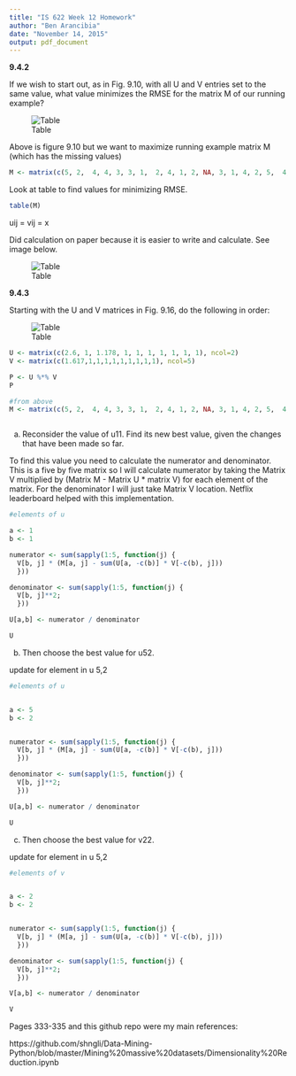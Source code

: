 ```yaml
---
title: "IS 622 Week 12 Homework"
author: "Ben Arancibia"
date: "November 14, 2015"
output: pdf_document
---
```


__9.4.2__

If we wish to start out, as in Fig. 9.10, with all U and V entries set to the same value, what value minimizes the RMSE for the matrix M of our running example?

![Table](//home/bcarancibia/CUNY_IS_622/week12/910.png)

Above is figure 9.10 but we want to maximize running example matrix M (which has the missing values)

```r
M <- matrix(c(5, 2,  4, 4, 3, 3, 1,  2, 4, 1, 2, NA, 3, 1, 4, 2, 5,  4, 3, 5, 4, 4,  5, 4, NA), byrow=TRUE, ncol=5)
```

Look at table to find values for minimizing RMSE.

```r
table(M)
```

uij = vij = x

Did calculation on paper because it is easier to write and calculate. See image below.

![Table](//home/bcarancibia/CUNY_IS_622/week12/IMG_0042.png)


__9.4.3__

Starting with the U and V matrices in Fig. 9.16, do the following in order:

![Table](//home/bcarancibia/CUNY_IS_622/week12/916.png)


```r
U <- matrix(c(2.6, 1, 1.178, 1, 1, 1, 1, 1, 1, 1), ncol=2)
V <- matrix(c(1.617,1,1,1,1,1,1,1,1,1), ncol=5)

P <- U %*% V
P

#from above
M <- matrix(c(5, 2,  4, 4, 3, 3, 1,  2, 4, 1, 2, NA, 3, 1, 4, 2, 5,  4, 3, 5, 4, 4,  5, 4, NA), byrow=TRUE, ncol=5)



```

(a) Reconsider the value of u11. Find its new best value, given the changes that have been made so far.

To find this value you need to calculate the numerator and denominator. This is a five by five matrix so I will calculate numerator by taking the Matrix V multiplied by  (Matrix M - Matrix U * matrix V) for each element of the matrix. For the denominator I will just take Matrix V location. Netflix leaderboard helped with this implementation. 

```r
#elements of u

a <- 1
b <- 1

numerator <- sum(sapply(1:5, function(j) { 
  V[b, j] * (M[a, j] - sum(U[a, -c(b)] * V[-c(b), j])) 
  }))

denominator <- sum(sapply(1:5, function(j) { 
  V[b, j]**2; 
  }))

U[a,b] <- numerator / denominator

U
```


(b) Then choose the best value for u52.

update for element in u 5,2
```r
#elements of u


a <- 5
b <- 2


numerator <- sum(sapply(1:5, function(j) { 
  V[b, j] * (M[a, j] - sum(U[a, -c(b)] * V[-c(b), j])) 
  }))

denominator <- sum(sapply(1:5, function(j) { 
  V[b, j]**2; 
  }))

U[a,b] <- numerator / denominator

U

```

(c) Then choose the best value for v22.

update for element in u 5,2

```r
#elements of v


a <- 2
b <- 2


numerator <- sum(sapply(1:5, function(j) { 
  V[b, j] * (M[a, j] - sum(U[a, -c(b)] * V[-c(b), j])) 
  }))

denominator <- sum(sapply(1:5, function(j) { 
  V[b, j]**2; 
  }))

V[a,b] <- numerator / denominator

V


```

Pages 333-335 and this github repo were my main references:

https://github.com/shngli/Data-Mining-Python/blob/master/Mining%20massive%20datasets/Dimensionality%20Reduction.ipynb




